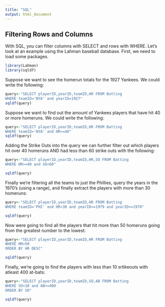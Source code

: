 ```yaml
---
title: "SQL"
output: html_document
---
```


## Filtering Rows and Columns 

With SQL, you can filter columns with SELECT and rows with WHERE. Let's look at an example using the Lahman baseball database. First, we need to load some packages. 

``` r
library(Lahman)
library(sqldf)
```


Suppose we want to see the homerun totals for the 1927 Yankees. We could write the following:
 

```r
query<-"SELECT playerID,yearID,teamID,HR FROM Batting
WHERE teamID='NYA' and yearID=1927"
sqldf(query)
```

Suppose we want to find out the amount of Yankees players that have hit 40 or more homeruns. We could write the following:

```r
query<-"SELECT playerID,yearID,teamID,HR FROM Batting
WHERE teamID='NYA' and HR>=40"
sqldf(query)
```

Adding the Strike Outs into the query we can further filter out which players hit over 40 homeruns AND had less than 60 strike outs with the following:

```r
query<-"SELECT playerID,yearID,teamID,HR,SO FROM Batting
WHERE HR>=40 and SO<60"

sqldf(query)
```

Finally we’re filtering all the teams to just the Phillies, query the years in the 1970’s (using a range), and finally extract the players with more than 30 homeruns:

```r
query<-"SELECT playerID,yearID,teamID,HR FROM Batting
WHERE teamID='PHI' and HR>30 and yearID<=1979 and yearID>=1970"

sqldf(query)
```

Now were going to find all the players that hit more than 50 homeruns going from the greatest number to the lowest:

```r
query<-"SELECT playerID,yearID,teamID,HR FROM Batting
WHERE HR>50
ORDER BY HR DESC"

sqldf(query)
```

Finally, we’re going to find the players with less than 10 srtikeouts with atleast 400 at-bats:

```r
query<-"SELECT playerID,yearID,teamID,SO,AB FROM Batting
WHERE SO<10 and AB>=400 
ORDER BY SO"

sqldf(query)
```

